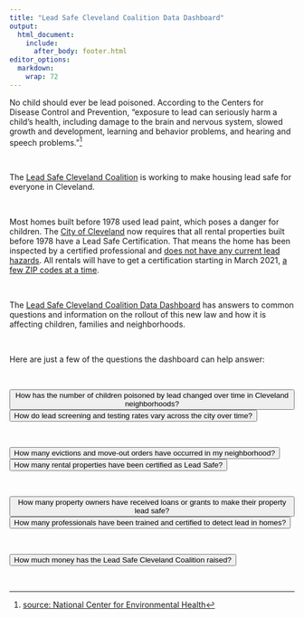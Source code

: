 ```yaml
---
title: "Lead Safe Cleveland Coalition Data Dashboard"
output: 
  html_document: 
    include: 
      after_body: footer.html
editor_options: 
  markdown: 
    wrap: 72
---
```





No child should ever be lead poisoned. According to the Centers for Disease Control and Prevention, "exposure to lead can seriously harm a child’s health, including damage to the brain and nervous system, slowed growth and development, learning and behavior problems, and hearing and speech problems."^[[source: National Center for Environmental Health](https://www.cdc.gov/nceh/features/leadpoisoning/index.html#:~:text=Exposure%20to%20lead%20can%20seriously,in%20children%20has%20been%20identified.)]

<br>

The [Lead Safe Cleveland Coalition](https://leadsafecle.org) is working to make housing lead safe for everyone in Cleveland. 

<br>

Most homes built before 1978 used lead paint, which poses a danger for children. The [City of Cleveland](https://cityofcleveland.legistar.com/LegislationDetail.aspx?ID=3971384&GUID=55AA3B1D-224B-41FD-B228-FC528D10269C&Options=ID%7CText%7C&Search=lead) now requires that all rental properties built before 1978 have a Lead Safe Certification. That means the home has been inspected by a certified professional and [does not have any current lead hazards](https://leadsafecle.org/6steps). All rentals will have to get a certification starting in March 2021, [a few ZIP codes at a time](https://leadsafecle.org/zip-code-groupings).

<br>

The [Lead Safe Cleveland Coalition Data Dashboard](https://cwru-urb-pov.shinyapps.io/lead_flexdashboard_blank_3_30_2021/) has answers to common questions and information on the rollout of this new law and how it is affecting children, families and neighborhoods. 

<br>

Here are just a few of the questions the dashboard can help answer:

<br>

<div class="btn-group">
<a href="https://cwru-urb-pov.shinyapps.io/lead_flexdashboard_blank_3_30_2021/#section-baseline"><button id="q1" value="q1">How has the number of children poisoned by lead changed over time in Cleveland neighborhoods?</button></a>
<a href="https://cwru-urb-pov.shinyapps.io/lead_flexdashboard_blank_3_30_2021/#section-implementation-and-monitoring"><button id="q2" value="q2">How do lead screening and testing rates vary across the city over time?</button></a>
</div>

<br>

<div class="btn-group">
<a href="https://cwru-urb-pov.shinyapps.io/lead_flexdashboard_blank_3_30_2021/#section-baseline-1"><button id="q3" value="q3">How many evictions and move-out orders have occurred in my neighborhood?</button></a>
<a href="https://cwru-urb-pov.shinyapps.io/lead_flexdashboard_blank_3_30_2021/#section-lead-safe-certification"><button id="q4" value="q4">How many rental properties have been certified as Lead Safe?</button></a>
</div>

<br>

<div class="btn-group">
<a href="https://cwru-urb-pov.shinyapps.io/lead_flexdashboard_blank_3_30_2021/#section-lead-safe-loans-and-grants"><button id="q5" value="q5">How many property owners have received loans or grants to make their property lead safe?</button></a>
<a href="https://cwru-urb-pov.shinyapps.io/lead_flexdashboard_blank_3_30_2021/#section-resource-center"><button id="q6" value="q6">How many professionals have been trained and certified to detect lead in homes?</button></a>
</div>

<br>


<a href="https://cwru-urb-pov.shinyapps.io/lead_flexdashboard_blank_3_30_2021/#section-development-advocacy"><button id="q7" value="q7">How much money has the Lead Safe Cleveland Coalition raised?</button></a>

<br>







